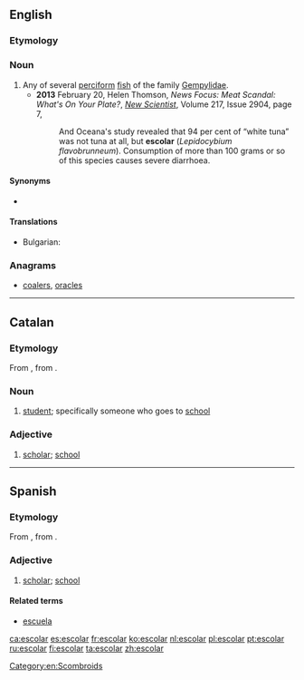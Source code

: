 ==English==
{{wikipedia}}
{{wikispecies|Gempylidae}}

===Etymology===
{{rfe|lang=en}}

===Noun===
{{en-noun}}

# Any of several [[perciform]] [[fish]] of the family [[Gempylidae]].
#* '''2013''' February 20, Helen Thomson, ''News Focus: Meat Scandal: What's On Your Plate?'', ''[[w:New Scientist|New Scientist]]'', Volume 217, Issue 2904, page 7,
#*: And Oceana's study revealed that 94 per cent of “white tuna” was not tuna at all, but '''escolar''' (''Lepidocybium flavobrunneum''). Consumption of more than 100 grams or so of this species causes severe diarrhoea.

====Synonyms====
* {{sense|perciform fish}} {{l/en|snake mackerel}}

====Translations====
{{trans-top|Perciform fish}}
* Bulgarian: {{t|bg|деликатесна скумрия}}
{{trans-mid}}
{{trans-bottom}}

===Anagrams===
* [[coalers#English|coalers]], [[oracles#English|oracles]]

----

==Catalan==

===Etymology===
From {{etyl|LL.|ca}} {{term|scholāris|lang=la}}, from {{etyl|la|ca}} {{m|la|schola}}.

===Noun===
{{ca-noun|mf}}

# [[student]]; specifically someone who goes to [[school]]

===Adjective===
{{ca-adj|mf}}

# [[scholar]]; [[school]]

----

==Spanish==

===Etymology===
From {{etyl|LL.|es}} {{term|scholāris|lang=la}}, from {{etyl|la|es}} {{m|la|schola}}.

===Adjective===
{{es-adj|pl=escolares}}

# [[scholar]]; [[school]]

====Related terms====
* [[escuela]]

[[Category:en:Scombroids]]

[[ca:escolar]]
[[es:escolar]]
[[fr:escolar]]
[[ko:escolar]]
[[nl:escolar]]
[[pl:escolar]]
[[pt:escolar]]
[[ru:escolar]]
[[fi:escolar]]
[[ta:escolar]]
[[zh:escolar]]